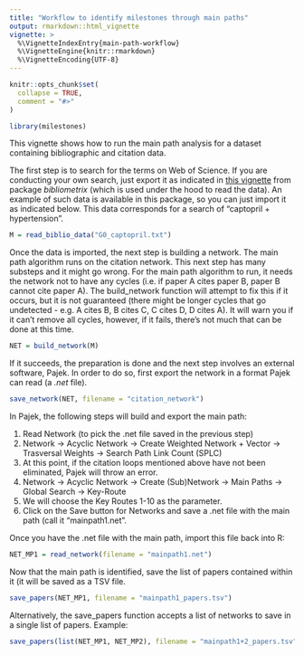 ```yaml
---
title: "Workflow to identify milestones through main paths"
output: rmarkdown::html_vignette
vignette: >
  %\VignetteIndexEntry{main-path-workflow}
  %\VignetteEngine{knitr::rmarkdown}
  %\VignetteEncoding{UTF-8}
---
```


```r
knitr::opts_chunk$set(
  collapse = TRUE,
  comment = "#>"
)
```

```r
library(milestones)
```

This vignette shows how to run the main path analysis for a dataset containing bibliographic and citation data.

The first step is to search for the terms on Web of Science. If you are conducting your own search, just export it as indicated in [this vignette](!...) from package *bibliometrix* (which is used under the hood to read the data). An example of such data is available in this package, so you can just import it as indicated below. This data corresponds for a search of "captopril + hypertension".

```r
M = read_biblio_data("G0_captopril.txt")
```

Once the data is imported, the next step is building a network. The main path algorithm runs on the citation network. This next step has many substeps and it might go wrong. For the main path algorithm to run, it needs the network not to have any cycles (i.e. if paper A cites paper B, paper B cannot cite paper A). The build_network function will attempt to fix this if it occurs, but it is not guaranteed (there might be longer cycles that go undetected - e.g. A cites B, B cites C, C cites D, D cites A). It will warn you if it can't remove all cycles, however, if it fails, there's not much that can be done at this time.

```r
NET = build_network(M)
```

If it succeeds, the preparation is done and the next step involves an external software, Pajek. In order to do so, first export the network in a format Pajek can read (a *.net* file).

```r
save_network(NET, filename = "citation_network")
```

In Pajek, the following steps will build and export the main path:

1. Read Network (to pick the .net file saved in the previous step)
2. Network → Acyclic Network → Create Weighted Network + Vector → Trasversal Weights → Search Path Link Count (SPLC)
3. At this point, if the citation loops mentioned above have not been eliminated, Pajek will throw an error.
4. Network → Acyclic Network → Create (Sub)Network → Main Paths → Global Search → Key-Route
5. We will choose the Key Routes 1-10 as the parameter.
6. Click on the Save button for Networks and save a .net file with the main path (call it "mainpath1.net".

Once you have the .net file with the main path, import this file back into R:

```r
NET_MP1 = read_network(filename = "mainpath1.net")
```

Now that the main path is identified, save the list of papers contained within it (it will be saved as a TSV file.

```r
save_papers(NET_MP1, filename = "mainpath1_papers.tsv")
```

Alternatively, the save_papers function accepts a list of networks to save in a single list of papers. Example:

```r
save_papers(list(NET_MP1, NET_MP2), filename = "mainpath1+2_papers.tsv")
```

